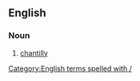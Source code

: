 ==English==

===Noun===
{{en-noun|?}}

# {{lb|en|US}} [[chantilly]]
[[Category:English terms spelled with /]]